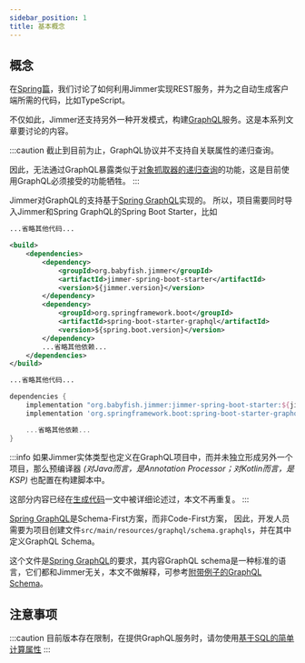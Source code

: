 ```yaml
---
sidebar_position: 1
title: 基本概念
---
```



## 概念

在[Spring篇](../spring)，我们讨论了如何利用Jimmer实现REST服务，并为之自动生成客户端所需的代码，比如TypeScript。

不仅如此，Jimmer还支持另外一种开发模式，构建[GraphQL](https://graphql.org/)服务。这是本系列文章要讨论的内容。

:::caution
截止到目前为止，GraphQL协议并不支持自关联属性的递归查询。

因此，无法通过GraphQL暴露类似于[对象抓取器的递归查询](../query/object-fetcher/recursive)的功能，这是目前使用GraphQL必须接受的功能牺牲。
:::

Jimmer对GraphQL的支持基于[Spring GraphQL](https://spring.io/projects/spring-graphql)实现的。
所以，项目需要同时导入Jimmer和Spring GraphQL的Spring Boot Starter，比如

<Tabs groupId="buildTool">
<TabItem value="maven" label="Maven">

```xml title="pom.xml"
...省略其他代码...

<build>
    <dependencies>
        <dependency>
            <groupId>org.babyfish.jimmer</groupId>
            <artifactId>jimmer-spring-boot-starter</artifactId>
            <version>${jimmer.version}</version>
        </dependency>
        <dependency>
            <groupId>org.springframework.boot</groupId>
            <artifactId>spring-boot-starter-graphql</artifactId>
            <version>${spring.boot.version}</version>
        </dependency>
        ...省略其他依赖...
    </dependencies>
</build>

...省略其他代码...
```

</TabItem>
<TabItem value="gradle" label="Gradle">

```groovy title="build.gradle"
dependencies {
    implementation "org.babyfish.jimmer:jimmer-spring-boot-starter:${jimmerVersion}"
    implementation 'org.springframework.boot:spring-boot-starter-graphql'

    ...省略其他依赖...
}
```

</TabItem>
</Tabs>

:::info
如果Jimmer实体类型也定义在GraphQL项目中，而并未独立形成另外一个项目，那么预编译器 *(对Java而言，是Annotation Processor；对Kotlin而言，是KSP)* 也配置在构建脚本中。

这部分内容已经在[生成代码](../quick-view/get-started/generate-code)一文中被详细论述过，本文不再重复。
:::

[Spring GraphQL](https://spring.io/projects/spring-graphql)是Schema-First方案，而非Code-First方案，
因此，开发人员需要为项目创建文件`src/main/resources/graphql/schema.graphqls`，并在其中定义GraphQL Schema。

这个文件是[Spring GraphQL](https://spring.io/projects/spring-graphql)的要求，其内容GraphQL schema是一种标准的语言，它们都和Jimmer无关，本文不做解释，可参考[附带例子的GraphQL Schema](https://github.com/babyfish-ct/jimmer-examples/blob/main/java/jimmer-sql-graphql/service/src/main/resources/graphql/schema.graphqls)。

## 注意事项

:::caution
目前版本存在限制，在提供GraphQL服务时，请勿使用[基于SQL的简单计算属性](../mapping/advanced/calculated/formula#2-基于sql的计算)
:::